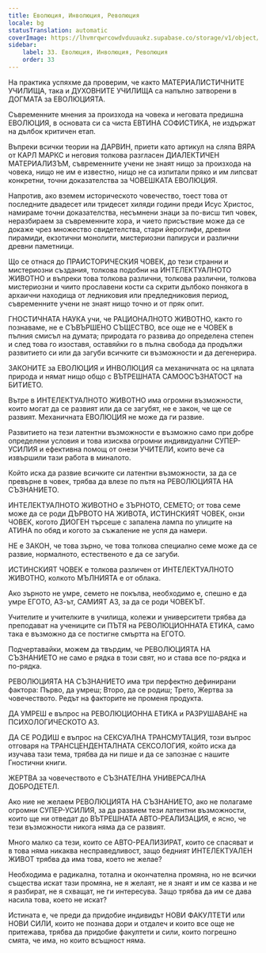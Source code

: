 ```yaml
---
title: Еволюция, Инволюция, Революция
locale: bg
statusTranslation: automatic
coverImage: https://lhvmrqwrcowdvduuaukz.supabase.co/storage/v1/object/public/strapi-uploads/small_cover-educacion-fundamental.webp-2d51a7828a2b1309555be27f7e2a61a0.webp
sidebar:
    label: 33. Еволюция, Инволюция, Революция
    order: 33
---
```

На практика успяхме да проверим, че както МАТЕРИАЛИСТИЧНИТЕ УЧИЛИЩА, така и ДУХОВНИТЕ УЧИЛИЩА са напълно затворени в ДОГМАТА за ЕВОЛЮЦИЯТА.

Съвременните мнения за произхода на човека и неговата предишна ЕВОЛЮЦИЯ, в основата си са чиста ЕВТИНА СОФИСТИКА, не издържат на дълбок критичен етап.

Въпреки всички теории на ДАРВИН, приети като артикул на сляпа ВЯРА от КАРЛ МАРКС и неговия толкова разгласен ДИАЛЕКТИЧЕН МАТЕРИАЛИЗЪМ, съвременните учени не знаят нищо за произхода на човека, нищо не им е известно, нищо не са изпитали пряко и им липсват конкретни, точни доказателства за ЧОВЕШКАТА ЕВОЛЮЦИЯ.

Напротив, ако вземем историческото човечество, тоест това от последните двадесет или тридесет хиляди години преди Исус Христос, намираме точни доказателства, несъмнени знаци за по-висш тип човек, неразбираем за съвременните хора, и чието присъствие може да се докаже чрез множество свидетелства, стари йероглифи, древни пирамиди, екзотични монолити, мистериозни папируси и различни древни паметници.

Що се отнася до ПРАИСТОРИЧЕСКИЯ ЧОВЕК, до тези странни и мистериозни създания, толкова подобни на ИНТЕЛЕКТУАЛНОТО ЖИВОТНО и въпреки това толкова различни, толкова различни, толкова мистериозни и чиито прославени кости са скрити дълбоко понякога в архаични находища от ледниковия или предледниковия период, съвременните учени не знаят нищо точно и от пряк опит.

ГНОСТИЧНАТА НАУКА учи, че РАЦИОНАЛНОТО ЖИВОТНО, както го познаваме, не е СЪВЪРШЕНО СЪЩЕСТВО, все още не е ЧОВЕК в пълния смисъл на думата; природата го развива до определена степен и след това го изоставя, оставяйки го в пълна свобода да продължи развитието си или да загуби всичките си възможности и да дегенерира.

ЗАКОНИТЕ за ЕВОЛЮЦИЯ и ИНВОЛЮЦИЯ са механичната ос на цялата природа и нямат нищо общо с ВЪТРЕШНАТА САМООСЪЗНАТОСТ на БИТИЕТО.

Вътре в ИНТЕЛЕКТУАЛНОТО ЖИВОТНО има огромни възможности, които могат да се развият или да се загубят, не е закон, че ще се развият. Механичната ЕВОЛЮЦИЯ не може да ги развие.

Развитието на тези латентни възможности е възможно само при добре определени условия и това изисква огромни индивидуални СУПЕР-УСИЛИЯ и ефективна помощ от онези УЧИТЕЛИ, които вече са извършили тази работа в миналото.

Който иска да развие всичките си латентни възможности, за да се превърне в човек, трябва да влезе по пътя на РЕВОЛЮЦИЯТА НА СЪЗНАНИЕТО.

ИНТЕЛЕКТУАЛНОТО ЖИВОТНО е ЗЪРНОТО, СЕМЕТО; от това семе може да се роди ДЪРВОТО НА ЖИВОТА, ИСТИНСКИЯТ ЧОВЕК, онзи ЧОВЕК, когото ДИОГЕН търсеше с запалена лампа по улиците на АТИНА по обяд и когото за съжаление не успя да намери.

НЕ е ЗАКОН, че това зърно, че това толкова специално семе може да се развие, нормалното, естественото е да се загуби.

ИСТИНСКИЯТ ЧОВЕК е толкова различен от ИНТЕЛЕКТУАЛНОТО ЖИВОТНО, колкото МЪЛНИЯТА е от облака.

Ако зърното не умре, семето не покълва, необходимо е, спешно е да умре ЕГОТО, АЗ-ът, САМИЯТ АЗ, за да се роди ЧОВЕКЪТ.

Учителите и учителките в училища, колежи и университети трябва да преподават на учениците си ПЪТЯ на РЕВОЛЮЦИОННАТА ЕТИКА, само така е възможно да се постигне смъртта на ЕГОТО.

Подчертавайки, можем да твърдим, че РЕВОЛЮЦИЯТА НА СЪЗНАНИЕТО не само е рядка в този свят, но и става все по-рядка и по-рядка.

РЕВОЛЮЦИЯТА НА СЪЗНАНИЕТО има три перфектно дефинирани фактора: Първо, да умреш; Второ, да се родиш; Трето, Жертва за човечеството. Редът на факторите не променя продукта.

ДА УМРЕШ е въпрос на РЕВОЛЮЦИОННА ЕТИКА и РАЗРУШАВАНЕ на ПСИХОЛОГИЧЕСКОТО АЗ.

ДА СЕ РОДИШ е въпрос на СЕКСУАЛНА ТРАНСМУТАЦИЯ, този въпрос отговаря на ТРАНСЦЕНДЕНТАЛНАТА СЕКСОЛОГИЯ, който иска да изучава тази тема, трябва да ни пише и да се запознае с нашите Гностични книги.

ЖЕРТВА за човечеството е СЪЗНАТЕЛНА УНИВЕРСАЛНА ДОБРОДЕТЕЛ.

Ако ние не желаем РЕВОЛЮЦИЯТА НА СЪЗНАНИЕТО, ако не полагаме огромни СУПЕР-УСИЛИЯ, за да развием тези латентни възможности, които ще ни отведат до ВЪТРЕШНАТА АВТО-РЕАЛИЗАЦИЯ, е ясно, че тези възможности никога няма да се развият.

Много малко са тези, които се АВТО-РЕАЛИЗИРАТ, които се спасяват и в това няма никаква несправедливост, защо бедният ИНТЕЛЕКТУАЛЕН ЖИВОТ трябва да има това, което не желае?

Необходима е радикална, тотална и окончателна промяна, но не всички същества искат тази промяна, не я желаят, не я знаят и им се казва и не я разбират, не я схващат, не ги интересува. Защо трябва да им се дава насила това, което не искат?

Истината е, че преди да придобие индивидът НОВИ ФАКУЛТЕТИ или НОВИ СИЛИ, които не познава дори и отдалеч и които все още не притежава, трябва да придобие факултети и сили, които погрешно смята, че има, но които всъщност няма.

